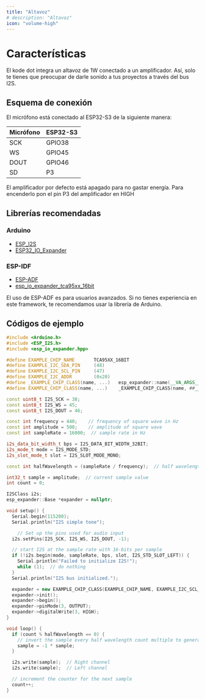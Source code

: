 ```yaml
---
title: "Altavoz"
# description: "Altavoz"
icon: "volume-high"
---
```


# Características

El kode dot integra un altavoz de 1W conectado a un amplificador. Así, solo te tienes que preocupar de darle sonido a tus proyectos a través del bus I2S.

## Esquema de conexión

El micrófono está conectado al ESP32-S3 de la siguiente manera:

| Micrófono | ESP32-S3 |
| --------- | -------- |
| SCK       | GPIO38   |
| WS        | GPIO45   |
| DOUT      | GPIO46   |
| SD        | P3       |

<Note>
  El amplificador por defecto está apagado para no gastar energía. Para
  encenderlo pon el pin P3 del amplificador en HIGH
</Note>

## Librerías recomendadas

### Arduino

- [ESP_I2S](https://github.com/espressif/arduino-esp32/blob/master/libraries/ESP_I2S)
- [ESP32_IO_Expander](https://github.com/esp-arduino-libs/ESP32_IO_Expander)

### ESP-IDF

- [ESP-ADF](https://github.com/espressif/esp-adf)
- [esp_io_expander_tca95xx_16bit](https://components.espressif.com/components/espressif/esp_io_expander_tca95xx_16bit)

<Warning>
  El uso de ESP-ADF es para usuarios avanzados. Si no tienes experiencia en este
  framework, te recomendamos usar la librería de Arduino.
</Warning>

## Códigos de ejemplo

```cpp record_to_wav.ino lines icon="microchip"
#include <Arduino.h>
#include <ESP_I2S.h>
#include <esp_io_expander.hpp>

#define EXAMPLE_CHIP_NAME       TCA95XX_16BIT
#define EXAMPLE_I2C_SDA_PIN     (48)
#define EXAMPLE_I2C_SCL_PIN     (47)
#define EXAMPLE_I2C_ADDR        (0x20)
#define _EXAMPLE_CHIP_CLASS(name, ...)   esp_expander::name(__VA_ARGS__)
#define EXAMPLE_CHIP_CLASS(name, ...)    _EXAMPLE_CHIP_CLASS(name, ##__VA_ARGS__)

const uint8_t I2S_SCK = 38;
const uint8_t I2S_WS = 45;
const uint8_t I2S_DOUT = 46;

const int frequency = 440;    // frequency of square wave in Hz
const int amplitude = 500;    // amplitude of square wave
const int sampleRate = 16000;  // sample rate in Hz

i2s_data_bit_width_t bps = I2S_DATA_BIT_WIDTH_32BIT;
i2s_mode_t mode = I2S_MODE_STD;
i2s_slot_mode_t slot = I2S_SLOT_MODE_MONO;

const int halfWavelength = (sampleRate / frequency);  // half wavelength of square wave

int32_t sample = amplitude;  // current sample value
int count = 0;

I2SClass i2s;
esp_expander::Base *expander = nullptr;

void setup() {
  Serial.begin(115200);
  Serial.println("I2S simple tone");

    // Set up the pins used for audio input
  i2s.setPins(I2S_SCK, I2S_WS, I2S_DOUT, -1);

  // start I2S at the sample rate with 16-bits per sample
  if (!i2s.begin(mode, sampleRate, bps, slot, I2S_STD_SLOT_LEFT)) {
    Serial.println("Failed to initialize I2S!");
    while (1);  // do nothing
  }
  Serial.println("I2S bus initialized.");

  expander = new EXAMPLE_CHIP_CLASS(EXAMPLE_CHIP_NAME, EXAMPLE_I2C_SCL_PIN, EXAMPLE_I2C_SDA_PIN, EXAMPLE_I2C_ADDR);
  expander->init();
  expander->begin();
  expander->pinMode(3, OUTPUT);
  expander->digitalWrite(3, HIGH);
}

void loop() {
  if (count % halfWavelength == 0) {
    // invert the sample every half wavelength count multiple to generate square wave
    sample = -1 * sample;
  }

  i2s.write(sample);  // Right channel
  i2s.write(sample);  // Left channel

  // increment the counter for the next sample
  count++;
}
```
